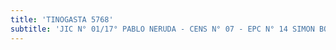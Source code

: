 ```yaml
---
title: 'TINOGASTA 5768'
subtitle: 'JIC N° 01/17° PABLO NERUDA - CENS N° 07 - EPC N° 14 SIMON BOLIVAR'
---
```


#
